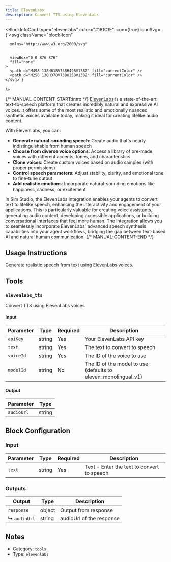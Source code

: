 ```yaml
---
title: ElevenLabs
description: Convert TTS using ElevenLabs
---
```



<BlockInfoCard
  type="elevenlabs"
  color="#181C1E"
  icon={true}
  iconSvg={`<svg className="block-icon"
      
      xmlns="http://www.w3.org/2000/svg"
      
      
      viewBox="0 0 876 876"
      fill="none"
    >
      <path d="M498 138H618V738H498V138Z" fill="currentColor" />
      <path d="M258 138H378V738H258V138Z" fill="currentColor" />
    </svg>`}
/>

{/* MANUAL-CONTENT-START:intro */}
[ElevenLabs](https://elevenlabs.io/) is a state-of-the-art text-to-speech platform that creates incredibly natural and expressive AI voices. It offers some of the most realistic and emotionally nuanced synthetic voices available today, making it ideal for creating lifelike audio content.

With ElevenLabs, you can:

- **Generate natural-sounding speech**: Create audio that's nearly indistinguishable from human speech
- **Choose from diverse voice options**: Access a library of pre-made voices with different accents, tones, and characteristics
- **Clone voices**: Create custom voices based on audio samples (with proper permissions)
- **Control speech parameters**: Adjust stability, clarity, and emotional tone to fine-tune output
- **Add realistic emotions**: Incorporate natural-sounding emotions like happiness, sadness, or excitement

In Sim Studio, the ElevenLabs integration enables your agents to convert text to lifelike speech, enhancing the interactivity and engagement of your applications. This is particularly valuable for creating voice assistants, generating audio content, developing accessible applications, or building conversational interfaces that feel more human. The integration allows you to seamlessly incorporate ElevenLabs' advanced speech synthesis capabilities into your agent workflows, bridging the gap between text-based AI and natural human communication.
{/* MANUAL-CONTENT-END */}

## Usage Instructions

Generate realistic speech from text using ElevenLabs voices.

## Tools

### `elevenlabs_tts`

Convert TTS using ElevenLabs voices

#### Input

| Parameter | Type   | Required | Description                                                      |
| --------- | ------ | -------- | ---------------------------------------------------------------- |
| `apiKey`  | string | Yes      | Your ElevenLabs API key                                          |
| `text`    | string | Yes      | The text to convert to speech                                    |
| `voiceId` | string | Yes      | The ID of the voice to use                                       |
| `modelId` | string | No       | The ID of the model to use \(defaults to eleven_monolingual_v1\) |

#### Output

| Parameter  | Type   |
| ---------- | ------ |
| `audioUrl` | string |

## Block Configuration

### Input

| Parameter | Type   | Required | Description                                |
| --------- | ------ | -------- | ------------------------------------------ |
| `text`    | string | Yes      | Text - Enter the text to convert to speech |

### Outputs

| Output       | Type   | Description              |
| ------------ | ------ | ------------------------ |
| `response`   | object | Output from response     |
| ↳ `audioUrl` | string | audioUrl of the response |

## Notes

- Category: `tools`
- Type: `elevenlabs`

